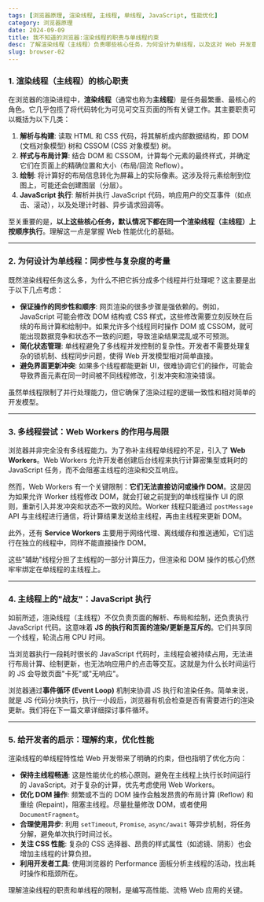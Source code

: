 ```yaml
---
tags: [浏览器原理, 渲染线程, 主线程, 单线程, JavaScript, 性能优化]
category: 浏览器原理
date: 2024-09-09
title: 我不知道的浏览器:渲染线程的职责与单线程约束
desc: 了解渲染线程（主线程）负责哪些核心任务，为何设计为单线程，以及这对 Web 开发意味着什么。
slug: browser-02
---
```


### 1. 渲染线程（主线程）的核心职责

在浏览器的渲染进程中，**渲染线程**（通常也称为**主线程**）是任务最繁重、最核心的角色。它几乎包揽了将代码转化为可见可交互页面的所有关键工作。其主要职责可以概括为以下几类：

1.  **解析与构建**: 读取 HTML 和 CSS 代码，将其解析成内部数据结构，即 DOM (文档对象模型) 树和 CSSOM (CSS 对象模型) 树。
2.  **样式与布局计算**: 结合 DOM 和 CSSOM，计算每个元素的最终样式，并确定它们在页面上的精确位置和大小（布局/回流 Reflow）。
3.  **绘制**: 将计算好的布局信息转化为屏幕上的实际像素。这涉及将元素绘制到位图上，可能还会创建图层（分层）。
4.  **JavaScript 执行**: 解析并执行 JavaScript 代码，响应用户的交互事件（如点击、滚动），以及处理计时器、异步请求回调等。

至关重要的是，**以上这些核心任务，默认情况下都在同一个渲染线程（主线程）上按顺序执行**。理解这一点是掌握 Web 性能优化的基础。

---

### 2. 为何设计为单线程：同步性与复杂度的考量

既然渲染线程任务这么多，为什么不把它拆分成多个线程并行处理呢？这主要是出于以下几点考虑：

-   **保证操作的同步性和顺序**: 网页渲染的很多步骤是强依赖的。例如，JavaScript 可能会修改 DOM 结构或 CSS 样式，这些修改需要立刻反映在后续的布局计算和绘制中。如果允许多个线程同时操作 DOM 或 CSSOM，就可能出现数据竞争和状态不一致的问题，导致渲染结果混乱或不可预测。
-   **简化状态管理**: 单线程避免了多线程并发控制的复杂性。开发者不需要处理复杂的锁机制、线程同步问题，使得 Web 开发模型相对简单直接。
-   **避免界面更新冲突**: 如果多个线程都能更新 UI，很难协调它们的操作，可能会导致界面元素在同一时间被不同线程修改，引发冲突和渲染错误。

虽然单线程限制了并行处理能力，但它确保了渲染过程的逻辑一致性和相对简单的开发模型。

---

### 3. 多线程尝试：Web Workers 的作用与局限

浏览器并非完全没有多线程能力。为了弥补主线程单线程的不足，引入了 **Web Workers**。Web Workers 允许开发者创建后台线程来执行计算密集型或耗时的 JavaScript 任务，而不会阻塞主线程的渲染和交互响应。

然而，Web Workers 有一个关键限制：**它们无法直接访问或操作 DOM**。这是因为如果允许 Worker 线程修改 DOM，就会打破之前提到的单线程操作 UI 的原则，重新引入并发冲突和状态不一致的风险。Worker 线程只能通过 `postMessage` API 与主线程进行通信，将计算结果发送给主线程，再由主线程来更新 DOM。

此外，还有 **Service Workers** 主要用于网络代理、离线缓存和推送通知，它们运行在独立的线程中，同样不能直接操作 DOM。

这些"辅助"线程分担了主线程的一部分计算压力，但渲染和 DOM 操作的核心仍然牢牢绑定在单线程的主线程上。

---

### 4. 主线程上的"战友"：JavaScript 执行

如前所述，渲染线程（主线程）不仅负责页面的解析、布局和绘制，还负责执行 JavaScript 代码。这意味着 **JS 的执行和页面的渲染/更新是互斥的**。它们共享同一个线程，轮流占用 CPU 时间。

当浏览器执行一段耗时很长的 JavaScript 代码时，主线程会被持续占用，无法进行布局计算、绘制更新，也无法响应用户的点击等交互。这就是为什么长时间运行的 JS 会导致页面"卡死"或"无响应"。

浏览器通过**事件循环 (Event Loop)** 机制来协调 JS 执行和渲染任务。简单来说，就是 JS 代码分块执行，执行一小段后，浏览器有机会检查是否有需要进行的渲染更新。我们将在下一篇文章详细探讨事件循环。

---

### 5. 给开发者的启示：理解约束，优化性能

渲染线程的单线程特性给 Web 开发带来了明确的约束，但也指明了优化方向：

-   **保持主线程畅通**: 这是性能优化的核心原则。避免在主线程上执行长时间运行的 JavaScript。对于复杂的计算，优先考虑使用 Web Workers。
-   **优化 DOM 操作**: 频繁或不当的 DOM 操作会触发昂贵的布局计算 (Reflow) 和重绘 (Repaint)，阻塞主线程。尽量批量修改 DOM，或者使用 `DocumentFragment`。
-   **合理使用异步**: 利用 `setTimeout`, `Promise`, `async/await` 等异步机制，将任务分解，避免单次执行时间过长。
-   **关注 CSS 性能**: 复杂的 CSS 选择器、昂贵的样式属性（如滤镜、阴影）也会增加主线程的计算负担。
-   **利用开发者工具**: 使用浏览器的 Performance 面板分析主线程的活动，找出耗时操作和瓶颈所在。

理解渲染线程的职责和单线程的限制，是编写高性能、流畅 Web 应用的关键。
